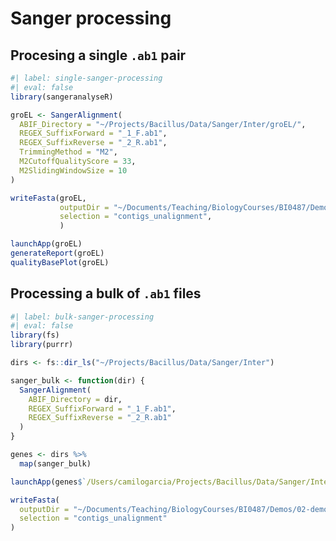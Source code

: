 # Sanger processing

## Procesing a single `.ab1` pair 

```r
#| label: single-sanger-processing
#| eval: false
library(sangeranalyseR)

groEL <- SangerAlignment(
  ABIF_Directory = "~/Projects/Bacillus/Data/Sanger/Inter/groEL/",
  REGEX_SuffixForward = "_1_F.ab1",
  REGEX_SuffixReverse = "_2_R.ab1",
  TrimmingMethod = "M2",
  M2CutoffQualityScore = 33,
  M2SlidingWindowSize = 10
)

writeFasta(groEL, 
           outputDir = "~/Documents/Teaching/BiologyCourses/BI0487/Demos/02-demo-sangeranalysis",
           selection = "contigs_unalignment",
           )

launchApp(groEL)
generateReport(groEL)
qualityBasePlot(groEL)
```

## Processing a bulk of `.ab1` files

```r
#| label: bulk-sanger-processing
#| eval: false
library(fs)
library(purrr)

dirs <- fs::dir_ls("~/Projects/Bacillus/Data/Sanger/Inter")

sanger_bulk <- function(dir) {
  SangerAlignment(
    ABIF_Directory = dir,
    REGEX_SuffixForward = "_1_F.ab1",
    REGEX_SuffixReverse = "_2_R.ab1"
  )
}

genes <- dirs %>% 
  map(sanger_bulk)

launchApp(genes$`/Users/camilogarcia/Projects/Bacillus/Data/Sanger/Inter/gyrA`)

writeFasta(
  outputDir = "~/Documents/Teaching/BiologyCourses/BI0487/Demos/02-demo-sangeranalysis",
  selection = "contigs_unalignment"
)

```
